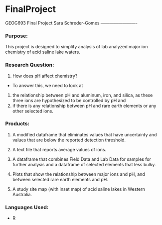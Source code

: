 # FinalProject
GEOG693 Final Project
Sara Schreder-Gomes
-------------------------

### Purpose:
This project is designed to simplify analysis of lab analyzed major ion chemistry of acid saline lake waters. 

### Research Question:
1. How does pH affect chemistry? 
  - To answer this, we need to look at 
  1) the relationship between pH and aluminum, iron, and silica, as these three ions are hypothesized to be controlled by pH and 
  2) if there is any relationship between pH and rare earth elements or any other selected ions.  

### Products:
1) A modified dataframe that eliminates values that have uncertainty and values that are below the reported detection threshold. 

2) A text file that reports average values of ions. 

3) A dataframe that combines Field Data and Lab Data for samples for further analysis and a dataframe of selected elements that less bulky.
  
4) Plots that show the relationship between major ions and pH, and between selected rare earth elements and pH. 

5) A study site map (with inset map) of acid saline lakes in Western Australia. 


### Languages Used:
 * R
 
### 


